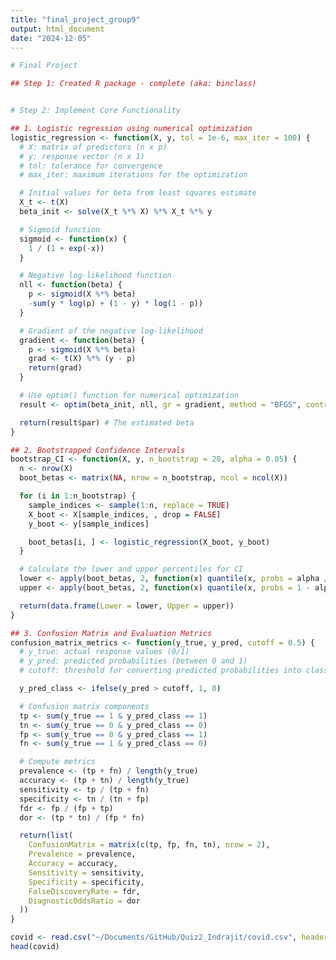 ```yaml
---
title: "final_project_group9"
output: html_document
date: "2024-12-05"
---
```


```r



# Final Project

## Step 1: Created R package - complete (aka: binclass)


# Step 2: Implement Core Functionality

## 1. Logistic regression using numerical optimization
logistic_regression <- function(X, y, tol = 1e-6, max_iter = 100) {
  # X: matrix of predictors (n x p)
  # y: response vector (n x 1)
  # tol: tolerance for convergence
  # max_iter: maximum iterations for the optimization

  # Initial values for beta from least squares estimate
  X_t <- t(X)
  beta_init <- solve(X_t %*% X) %*% X_t %*% y

  # Sigmoid function
  sigmoid <- function(x) {
    1 / (1 + exp(-x))
  }

  # Negative log-likelihood function
  nll <- function(beta) {
    p <- sigmoid(X %*% beta)
    -sum(y * log(p) + (1 - y) * log(1 - p))
  }

  # Gradient of the negative log-likelihood
  gradient <- function(beta) {
    p <- sigmoid(X %*% beta)
    grad <- t(X) %*% (y - p)
    return(grad)
  }

  # Use optim() function for numerical optimization
  result <- optim(beta_init, nll, gr = gradient, method = "BFGS", control = list(maxit = max_iter, reltol = tol))

  return(result$par) # The estimated beta
}

## 2. Bootstrapped Confidence Intervals
bootstrap_CI <- function(X, y, n_bootstrap = 20, alpha = 0.05) {
  n <- nrow(X)
  boot_betas <- matrix(NA, nrow = n_bootstrap, ncol = ncol(X))

  for (i in 1:n_bootstrap) {
    sample_indices <- sample(1:n, replace = TRUE)
    X_boot <- X[sample_indices, , drop = FALSE]
    y_boot <- y[sample_indices]

    boot_betas[i, ] <- logistic_regression(X_boot, y_boot)
  }

  # Calculate the lower and upper percentiles for CI
  lower <- apply(boot_betas, 2, function(x) quantile(x, probs = alpha / 2))
  upper <- apply(boot_betas, 2, function(x) quantile(x, probs = 1 - alpha / 2))

  return(data.frame(Lower = lower, Upper = upper))
}

## 3. Confusion Matrix and Evaluation Metrics
confusion_matrix_metrics <- function(y_true, y_pred, cutoff = 0.5) {
  # y_true: actual response values (0/1)
  # y_pred: predicted probabilities (between 0 and 1)
  # cutoff: threshold for converting predicted probabilities into class labels

  y_pred_class <- ifelse(y_pred > cutoff, 1, 0)

  # Confusion matrix components
  tp <- sum(y_true == 1 & y_pred_class == 1)
  tn <- sum(y_true == 0 & y_pred_class == 0)
  fp <- sum(y_true == 0 & y_pred_class == 1)
  fn <- sum(y_true == 1 & y_pred_class == 0)

  # Compute metrics
  prevalence <- (tp + fn) / length(y_true)
  accuracy <- (tp + tn) / length(y_true)
  sensitivity <- tp / (tp + fn)
  specificity <- tn / (tn + fp)
  fdr <- fp / (fp + tp)
  dor <- (tp * tn) / (fp * fn)

  return(list(
    ConfusionMatrix = matrix(c(tp, fp, fn, tn), nrow = 2),
    Prevalence = prevalence,
    Accuracy = accuracy,
    Sensitivity = sensitivity,
    Specificity = specificity,
    FalseDiscoveryRate = fdr,
    DiagnosticOddsRatio = dor
  ))
}
```


```r
covid <- read.csv("~/Documents/GitHub/Quiz2_Indrajit/covid.csv", header = TRUE, sep = ",")
head(covid)


```

